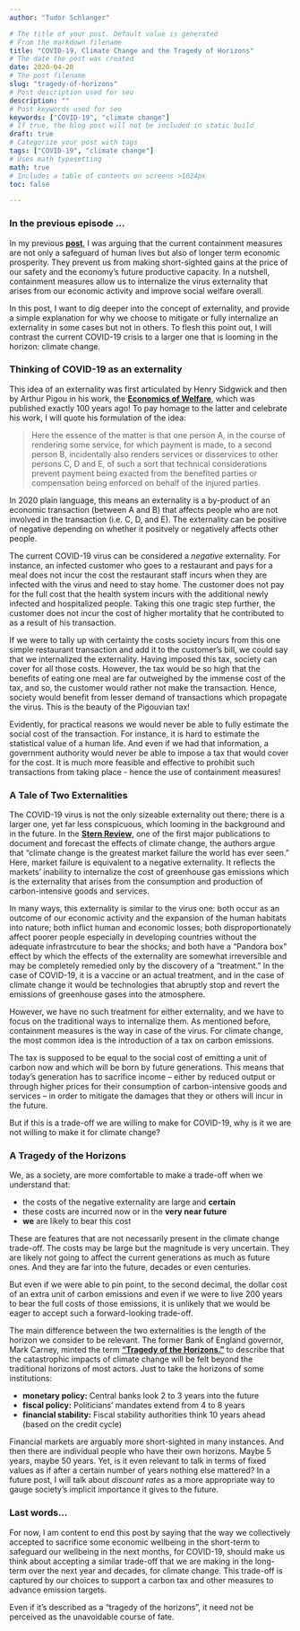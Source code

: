 ---
author: "Tudor Schlanger"

# The title of your post. Default value is generated
# From the markdown filename
title: "COVID-19, Climate Change and the Tragedy of Horizons"
# The date the post was created
date: 2020-04-20
# The post filename
slug: "tragedy-of-horizons"
# Post description used for seo
description: ""
# Post keywords used for seo
keywords: ["COVID-19", "climate change"]
# If true, the blog post will not be included in static build
draft: true
# Categorize your post with tags
tags: ["COVID-19", "climate change"]
# Uses math typesetting
math: true
# Includes a table of contents on screens >1024px
toc: false

---


### In the previous episode ... 

In my previous **[post](/blog/econ-of-epidemics/)**, I was arguing that the current containment measures are not only a safeguard of human lives but also of longer term economic prosperity. They prevent us from making short-sighted gains at the price of our safety and the economy's future productive capacity. In a nutshell, containment measures allow us to internalize the virus externality that arises from our economic activity and improve social welfare overall.

In this post, I want to dig deeper into the concept of externality, and provide a simple explanation for why we choose to mitigate or fully internalize an externality in some cases but not in others. To flesh this point out, I will contrast the current COVID-19 crisis to a larger one that is looming in the horizon: climate change. 

### Thinking of COVID-19 as an externality

This idea of an externality was first articulated by Henry Sidgwick and then by Arthur Pigou in his work, the **[Economics of Welfare](http://pombo.free.fr/pigou1920.pdf)**, which was published exactly 100 years ago! To pay homage to the latter and celebrate his work, I will quote his formulation of the idea:

> Here the essence of the matter is that one person A, in the course of rendering some service,
for which payment is made, to a second person B, incidentally also renders services or disservices to other persons C, D and E, of such a sort that technical considerations prevent payment being exacted from the benefited parties or compensation being enforced on behalf of the injured parties. 

In 2020 plain language, this means an externality is a by-product of an economic transaction (between A and B) that affects people who are not involved in the transaction (i.e. C, D, and E). The externality can be positive of negative depending on whether it positvely or negatively affects other people. 

The current COVID-19 virus can be considered a *negative* externality. For instance, an infected customer who goes to a restaurant and pays for a meal does not incur the cost the restaurant staff incurs when they are infected with the virus and need to stay home. The customer does not pay for the full cost that the health system incurs with the additional newly infected and hospitalized people. Taking this one tragic step further, the customer does not incur the cost of higher mortality that he contributed to as a result of his transaction.  

If we were to tally up with certainty the costs society incurs from this one simple restaurant transaction and add it to the customer's bill, we could say that we internalized the externality. Having imposed this tax, society can cover for all those costs. However, the tax would be so high that the benefits of eating one meal are far outweighed by the immense cost of the tax, and so, the customer would rather not make the transaction. Hence, society would benefit from lesser demand of transactions which propagate the virus. This is the beauty of the Pigouvian tax! 

Evidently, for practical reasons we would never be able to fully estimate the social cost of the transaction. For instance, it is hard to estimate the statistical value of a human life. And even if we had that information, a government authority would never be able to impose a tax that would cover for the cost. It is much more feasible and effective to prohibit such transactions from taking place - hence the use of containment measures!

### A Tale of Two Externalities

The COVID-19 virus is not the only sizeable externality out there; there is a larger one, yet far less conspicuous, which looming in the background and in the future. In the **[Stern Review](http://mudancasclimaticas.cptec.inpe.br/~rmclima/pdfs/destaques/sternreview_report_complete.pdf)**, one of the first major publications to document and forecast the effects of climate change, the authors argue that "climate change is the greatest market failure the world has ever seen." Here, market failure is equivalent to a negative externality. It reflects the markets' inability to internalize the cost of greenhouse gas emissions which is the externality that arises from the consumption and production of carbon-intensive goods and services. 

In many ways, this externality is similar to the virus one: both occur as an outcome of our economic activity and the expansion of the human habitats into nature; both inflict human and economic losses; both disproportionately affect poorer people especially in developing countries without the adequate infrastrcuture to bear the shocks; and both have a "Pandora box" effect by which the effects of the externality are somewhat irreversible and may be completely remedied only by the discovery of a "treatment." In the case of COVID-19, it is a vaccine or an actual treatment, and in the case of climate change it would be technologies that abruptly stop and revert the emissions of greenhouse gases into the atmosphere.

However, we have no such treatment for either externality, and we have to focus on the traditional ways to internalize them. As mentioned before, containment measures is the way in case of the virus. For climate change, the most common idea is the introduction of a tax on carbon emissions. 

The tax is supposed to be equal to the social cost of emitting a unit of carbon now and which will be born by future generations. This means that today's generation has to sacrifice income -- either by reduced output or through higher prices for their consumption of carbon-intensive goods and services -- in order to mitigate the damages that they or others will incur in the future.

But if this is a trade-off we are willing to make for COVID-19, why is it we are not willing to make it for climate change?

### A Tragedy of the Horizons 

We, as a society, are more comfortable to make a trade-off when we understand that:

- the costs of the negative externality are large and **certain** 
- these costs are incurred now or in the **very near future**
- **we** are likely to bear this cost

These are features that are not necessarily present in the climate change trade-off. The costs may be large but the magnitude is very uncertain. They are likely not going to affect the current generations as much as future ones. And they are far into the future, decades or even centuries. 

But even if we were able to pin point, to the second decimal, the dollar cost of an extra unit of carbon emissions and even if we were to live 200 years to bear the full costs of those emissions, it is unlikely that we would be eager to accept such a forward-looking trade-off.  

The main difference between the two externalities is the length of the horizon we consider to be relevant. The former Bank of England governor, Mark Carney, minted the term **["Tragedy of the Horizons."](https://www.bis.org/review/r151009a.pdf)** to describe that the catastrophic impacts of climate change will be felt beyond the traditional horizons of most actors. Just to take the horizons of some institutions: 

- **monetary policy:** Central banks look 2 to 3 years into the future
- **fiscal policy:** Politicians' mandates extend from 4 to 8 years
- **financial stability:** Fiscal stability authorities think 10 years ahead (based on the credit cycle)

Financial markets are arguably more short-sighted in many instances. And then there are individual people who have their own horizons. Maybe 5 years, maybe 50 years. Yet, is it even relevant to talk in terms of fixed values as if after a certain number of years nothing else mattered? In a future post, I will talk about *discount rates* as a more appropriate way to gauge society's implicit importance it gives to the future. 

### Last words...

For now, I am content to end this post by saying that the way we collectively accepted to sacrifice some economic wellbeing in the short-term to safeguard our wellbeing in the next months, for COVID-19, should make us think about accepting a similar trade-off that we are making in the long-term over the next year and decades, for climate change. This trade-off is captured by our choices to support a carbon tax and other measures to advance emission targets.

Even if it's described as a "tragedy of the horizons", it need not be perceived as the unavoidable course of fate. 




